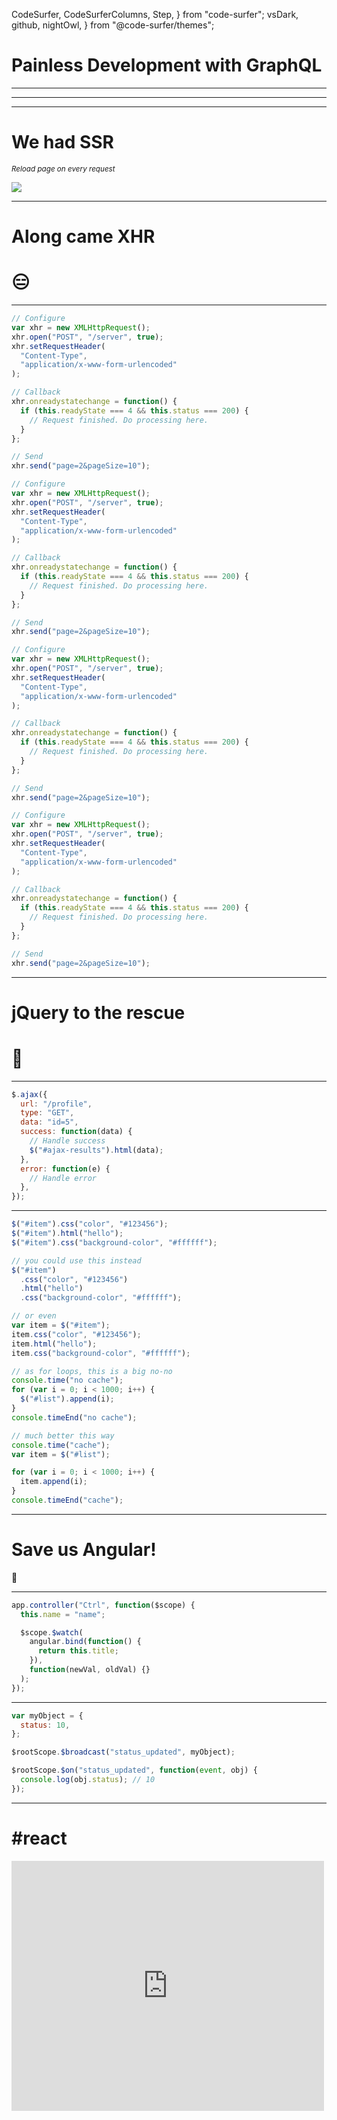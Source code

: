   CodeSurfer,
  CodeSurferColumns,
  Step,
} from "code-surfer";
  vsDark,
  github,
  nightOwl,
} from "@code-surfer/themes";


# Painless Development with GraphQL

---

<Author />

---

<TableOfContents activeStep={0} />

---

# We had SSR

<small>
  <em>Reload page on every request</em>
</small>

<Image
  src="https://sitedown.co/sites/default/files/styles/800px/public/reports/Screen%20shot%202013-11-14%20at%2010.23.34%20PM.png?itok=Yfkg1ag6"
  size={800}
/>

---

# Along came XHR

# 😑

---

<CodeSurfer>

```js title="Who remembers this?"
// Configure
var xhr = new XMLHttpRequest();
xhr.open("POST", "/server", true);
xhr.setRequestHeader(
  "Content-Type",
  "application/x-www-form-urlencoded"
);

// Callback
xhr.onreadystatechange = function() {
  if (this.readyState === 4 && this.status === 200) {
    // Request finished. Do processing here.
  }
};

// Send
xhr.send("page=2&pageSize=10");
```

```js 1:7 title="Who remembers this?"
// Configure
var xhr = new XMLHttpRequest();
xhr.open("POST", "/server", true);
xhr.setRequestHeader(
  "Content-Type",
  "application/x-www-form-urlencoded"
);

// Callback
xhr.onreadystatechange = function() {
  if (this.readyState === 4 && this.status === 200) {
    // Request finished. Do processing here.
  }
};

// Send
xhr.send("page=2&pageSize=10");
```

```js 8:15 title="Who remembers this?"
// Configure
var xhr = new XMLHttpRequest();
xhr.open("POST", "/server", true);
xhr.setRequestHeader(
  "Content-Type",
  "application/x-www-form-urlencoded"
);

// Callback
xhr.onreadystatechange = function() {
  if (this.readyState === 4 && this.status === 200) {
    // Request finished. Do processing here.
  }
};

// Send
xhr.send("page=2&pageSize=10");
```

```js 15:17 title="Who remembers this?"
// Configure
var xhr = new XMLHttpRequest();
xhr.open("POST", "/server", true);
xhr.setRequestHeader(
  "Content-Type",
  "application/x-www-form-urlencoded"
);

// Callback
xhr.onreadystatechange = function() {
  if (this.readyState === 4 && this.status === 200) {
    // Request finished. Do processing here.
  }
};

// Send
xhr.send("page=2&pageSize=10");
```

</CodeSurfer>

---

# jQuery to the rescue

# 🤯

---

<CodeSurfer>

```js title="How about this?"
$.ajax({
  url: "/profile",
  type: "GET",
  data: "id=5",
  success: function(data) {
    // Handle success
    $("#ajax-results").html(data);
  },
  error: function(e) {
    // Handle error
  },
});
```

</CodeSurfer>

---

<CodeSurfer>

```js title="But then we got this"
$("#item").css("color", "#123456");
$("#item").html("hello");
$("#item").css("background-color", "#ffffff");

// you could use this instead
$("#item")
  .css("color", "#123456")
  .html("hello")
  .css("background-color", "#ffffff");

// or even
var item = $("#item");
item.css("color", "#123456");
item.html("hello");
item.css("background-color", "#ffffff");

// as for loops, this is a big no-no
console.time("no cache");
for (var i = 0; i < 1000; i++) {
  $("#list").append(i);
}
console.timeEnd("no cache");

// much better this way
console.time("cache");
var item = $("#list");

for (var i = 0; i < 1000; i++) {
  item.append(i);
}
console.timeEnd("cache");
```

</CodeSurfer>

---

# Save us Angular!

🥺

---

<CodeSurfer>

```js title="It was amazing" subtitle="Organized code, template binding, routing, and services!"
app.controller("Ctrl", function($scope) {
  this.name = "name";

  $scope.$watch(
    angular.bind(function() {
      return this.title;
    }),
    function(newVal, oldVal) {}
  );
});
```

</CodeSurfer>

---

<CodeSurfer>

```js title="rootScope is evil" subtitle="Two-way binding is crazy"
var myObject = {
  status: 10,
};

$rootScope.$broadcast("status_updated", myObject);

$rootScope.$on("status_updated", function(event, obj) {
  console.log(obj.status); // 10
});
```

</CodeSurfer>

---

# #react

<iframe
  src="https://giphy.com/embed/l0NwKAlZzZ9pyi9fa"
  width="500"
  height="400"
  frameBorder="0"
  class="giphy-embed"
  allowFullScreen
/>

---

<CodeSurfer>

```jsx title="Mind.  Blown.  Again.    🤯"
class Username extends React.Component {
  render() {
    const { firstName, lastName } = this.props;
    return (
      <h1>
        {firstName} {lastName}
      </h1>
    );
  }
}
```

</CodeSurfer>

---

<CodeSurferColumns>

<Step>

```js title="Component"
class Profile extends React.Component {
  componentDidMount() {
    this.props.fetchProfile();
  }

  render() {
    // return JSX
  }
}

// Select data from Redux
const mapStateToProps = state => ({
  profile: state.profile,
});

// Connect Action Creators to Redux
const mapDispatchToProps = {
  fetchProfile,
};

// Connect to Redux
const ConnectedProfile = connect(
  mapStateToProps,
  mapDispatchToProps
)(Profile);

export default ConnectedProfile;
```

```js title="Actions"
// Redux Action Creators
const fetchProfileRequest = () => ({
  type: "FETCH_PROFILE_REQUEST",
  payload: {},
});

const fetchProfileSuccess = ({ profile }) => ({
  type: "FETCH_PROFILE_SUCCESS",
  payload: { profile },
});

const fetchProfileFailure = ({ error }) => ({
  type: "FETCH_PROFILE_ERROR",
  payload: { error },
});

// Redux Action
export const fetchProfile = ({ id }) => async dispatch => {
  dispatch(fetchProfileRequest());
  try {
    const profile = await profileUtils.getProfile({ id });
    fetchProfileSuccess({ profile });
  } catch (error) {
    fetchProfileFailure({ error });
  }
};
```

```js title="Reducer"
// Initial state
const initialState = {
  error: null,
  loading: false,
  profile: null,
};

export default reducer = (state = initialState, action) => {
  const { type, payload } = action;

  switch (type) {
    case "FETCH_PROFILE_REQUEST":
      return {
        ...state,
        error: null,
        loading: true,
        profile: null,
      };
    case "FETCH_PROFILE_SUCCESS":
      return {
        ...state,
        error: false,
        loading: false,
        profile: payload.profile,
      };
    case "FETCH_PROFILE_FAILURE":
      return {
        ...state,
        error: payload.error,
        loading: false,
        profile: null,
      };
    default:
      return state;
  }
};
```

</Step>

<Step>

```js 12:26 title="Component" subtitle="Connect to Redux"
// Component
class Profile extends React.Component {
  componentDidMount() {
    this.props.fetchProfile();
  }

  render() {
    // return JSX
  }
}

// Select data from Redux
const mapStateToProps = state => ({
  profile: state.profile,
});

// Connect Action Creators to Redux
const mapDispatchToProps = {
  fetchProfile,
};

// Connect to Redux
const ConnectedProfile = connect(
  mapStateToProps,
  mapDispatchToProps
)(Profile);

export default ConnectedProfile;
```

```js 15:26 title="Actions" subtitle="Higher-order async function via redux-thunk"
// Redux Action Creators
const fetchProfileRequest = () => ({
  type: "FETCH_PROFILE_REQUEST",
  payload: {},
});

const fetchProfileSuccess = ({ profile }) => ({
  type: "FETCH_PROFILE_SUCCESS",
  payload: { profile },
});

const fetchProfileFailure = ({ error }) => ({
  type: "FETCH_PROFILE_ERROR",
  payload: { error },
});

// Redux Action
export const fetchProfile = ({ id }) => async dispatch => {
  dispatch(fetchProfileRequest());
  try {
    const profile = await profileUtils.getProfile({ id });
    fetchProfileSuccess({ profile });
  } catch (error) {
    fetchProfileFailure({ error });
  }
};
```

```js 6:36 title="Reducer" subtitle="Handle state updates from dispatched events"
// Initial state
const initialState = {
  error: null,
  loading: false,
  profile: null,
};

export default reducer = (state = initialState, action) => {
  const { type, payload } = action;

  switch (type) {
    case "FETCH_PROFILE_REQUEST":
      return {
        ...state,
        error: null,
        loading: true,
        profile: null,
      };
    case "FETCH_PROFILE_SUCCESS":
      return {
        ...state,
        error: false,
        loading: false,
        profile: payload.profile,
      };
    case "FETCH_PROFILE_FAILURE":
      return {
        ...state,
        error: payload.error,
        loading: false,
        profile: null,
      };
    default:
      return state;
  }
};
```

</Step>

</CodeSurferColumns>

---

You can ease the pain with utils, but still...

## WOOF 🐶

---

We're just making an API request, it doesn't have to be this hard
